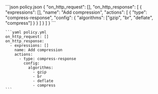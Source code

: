   <CodeGroup>
    ```json policy.json
    {
      "on_http_request": [],
      "on_http_response": [
        {
          "expressions": [],
          "name": "Add compression",
          "actions": [
            {
              "type": "compress-response",
              "config": {
                "algorithms": ["gzip", "br", "deflate", "compress"]
              }
            }
          ]
        }
      ]
    }
    ```

    ```yaml policy.yml
    on_http_request: []
    on_http_response:
      - expressions: []
        name: Add compression
        actions:
          - type: compress-response
            config:
              algorithms:
                - gzip
                - br
                - deflate
                - compress
    ```

  </CodeGroup>
